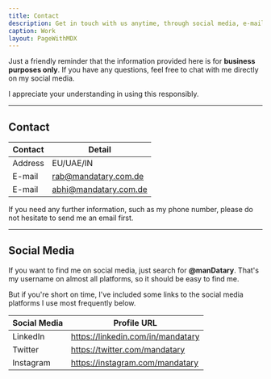 ```yaml
---
title: Contact
description: Get in touch with us anytime, through social media, e-mail, or phone number.
caption: Work
layout: PageWithMDX
---
```


Just a friendly reminder that the information provided here is for **business purposes only**. If you have any questions, feel free to chat with me directly on my social media.

I appreciate your understanding in using this responsibly.

---

## Contact

| Contact | Detail                |
| ------- | --------------------- |
| Address | EU/UAE/IN             |
| E-mail  | rab@mandatary.com.de  |
| E-mail  | abhi@mandatary.com.de |

If you need any further information, such as my phone number, please do not hesitate to send me an email first.

---

## Social Media

If you want to find me on social media, just search for **@manDatary**. That's my username on almost all platforms, so it should be easy to find me.

But if you're short on time, I've included some links to the social media platforms I use most frequently below.

| Social Media | Profile URL                       |
| ------------ | --------------------------------- |
| LinkedIn     | https://linkedin.com/in/mandatary |
| Twitter      | https://twitter.com/mandatary     |
| Instagram    | https://instagram.com/mandatary   |
